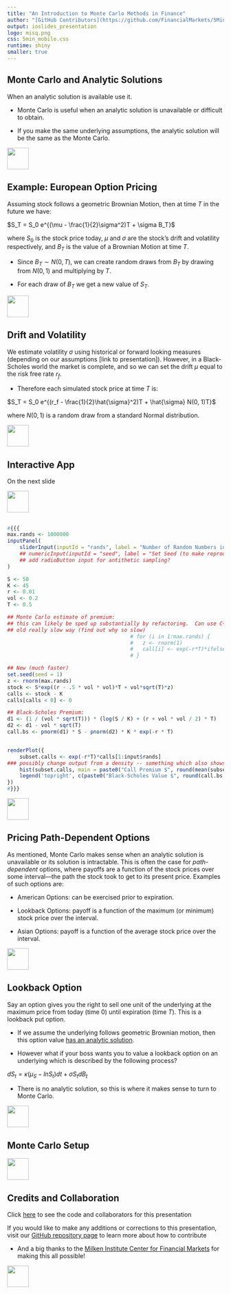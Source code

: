 ```yaml
---
title: "An Introduction to Monte Carlo Methods in Finance"
author: "[GitHub Contributors](https://github.com/FinancialMarkets/5MinuteFinance/graphs/contributors)"
output: ioslides_presentation
logo: misq.png
css: 5min_mobile.css
runtime: shiny
smaller: true
---
```


## Monte Carlo and Analytic Solutions

When an analytic solution is available use it.  

-  Monte Carlo is useful when an analytic solution is unavailable or difficult to obtain.

-  If you make the same underlying assumptions, the analytic solution will be the same as the Monte Carlo.

<div class="MIfooter"><img src="mi.png" style="height:50px;"></div> 

## Example: European Option Pricing

Assuming stock follows a geometric Brownian Motion, then at time $T$ in the future we have: 

$S_T = S_0 e^{(\mu - \frac{1}{2}\sigma^2)T + \sigma B_T}$

where $S_0$ is the stock price today, $\mu$ and $\sigma$ are the stock's drift and volatility respectively, and $B_T$ is the value of a Brownian Motion at time $T$.

-  Since $B_T \sim N(0, T)$, we can create random draws from $B_T$ by drawing from $N(0, 1)$ and multiplying by $T$. 

-  For each draw of $B_T$ we get a new value of $S_T$.  

<div class="MIfooter"><img src="mi.png" style="height:50px;"></div> 

## Drift and Volatility

We estimate volatility $\sigma$ using historical or forward looking measures (depending on our assumptions [link to presentation]).  However, in a Black-Scholes world the market is complete, and so we can set the drift $\mu$ equal to the risk free rate $r_f$.  

-  Therefore each simulated stock price at time $T$ is:

$S_T = S_0 e^{(r_f - \frac{1}{2}\hat{\sigma}^2)T + \hat{\sigma} N(0, 1)T}$  

where $N(0, 1)$ is a random draw from a standard Normal distribution.

<div class="MIfooter"><img src="mi.png" style="height:50px;"></div> 

## Interactive App

On the next slide 

<div class="MIfooter"><img src="mi.png" style="height:50px;"></div> 

##

```r
#{{{
max.rands <- 1000000
inputPanel(
    sliderInput(inputId = "rands", label = "Number of Random Numbers in Monte Carlo", min = 50, max = max.rands, step = 10000, value = 50, animate = TRUE)
    ## numericInput(inputId = "seed", label = "Set Seed (to make reproducible)", value = 1, min = 1, max = 99999999)
    ## add radioButton input for antithetic sampling?
)

S <- 50
K <- 45
r <- 0.01
vol <- 0.2
T <- 0.5

## Monte Carlo estimate of premium:
## this can likely be sped up substantially by refactoring.  Can use C++/Rcpp also.
## old really slow way (find out why so slow)
                                        # for (i in 1:max.rands) {
                                        #   z <- rnorm(1)
                                        #   call[i] <- exp(-r*T)*ifelse(S*exp((r - .5 * vol * vol)*T + vol*sqrt(T)*z) > K, S*exp((r - .5*vol * vol)*T + vol*sqrt(T)*z) - K, 0)
                                        # }

## New (much faster)
set.seed(seed = 1)
z <- rnorm(max.rands)
stock <- S*exp((r - .5 * vol * vol)*T + vol*sqrt(T)*z)
calls <- stock - K
calls[calls < 0] <- 0

## Black-Scholes Premium: 
d1 <- (1 / (vol * sqrt(T))) * (log(S / K) + (r + vol * vol / 2) * T)
d2 <- d1 - vol * sqrt(T)
call.bs <- pnorm(d1) * S - pnorm(d2) * K * exp(-r * T)


renderPlot({ 
    subset.calls <- exp(-r*T)*calls[1:input$rands]
### possibly change output from a density -- something which also shows the variability of the estimate.
    hist(subset.calls, main = paste0("Call Premium $", round(mean(subset.calls), 2)), xlab = "Call Option Value", breaks = 100, freq = FALSE, width = "100%")
    legend('topright', c(paste0("Black-Scholes Value $", round(call.bs, 2)), paste0("Difference $", round(abs(call.bs - mean(subset.calls)), 2))))
})
#}}}
```

<div class="MIfooter"><img src="mi.png" style="height:50px;"></div> 


## Pricing Path-Dependent Options

As mentioned, Monte Carlo makes sense when an analytic solution is unavailable or its solution is intractable.  This is often the case for *path-dependent* options, where payoffs are a function of the stock prices over some interval---the path the stock took to get to its present price.  Examples of such options are:

- American Options: can be exercised prior to expiration.

- Lookback Options: payoff is a function of the maximum (or minimum) stock price over the interval.

- Asian Options: payoff is a function of the average stock price over the interval.

<div class="MIfooter"><img src="mi.png" style="height:50px;"></div> 

## Lookback Option

Say an option gives you the right to sell one unit of the underlying at the maximum price from today (time $0$) until expiration (time $T$).  This is a lookback put option.  

-  If we assume the underlying follows geometric Brownian motion, then this option value [has an analytic solution](https://scholar.google.com/scholar?hl=en&q=goldman+sosin+gatto+1979).

-  However what if your boss wants you to value a lookback option on an underlying which is described by the following process?

$dS_t = \kappa(\mu_S - lnS_t)dt + \sigma S_t dB_t$

-  There is no analytic solution, so this is where it makes sense to turn to Monte Carlo.

<div class="MIfooter"><img src="mi.png" style="height:50px;"></div> 

## Monte Carlo Setup



<div class="MIfooter"><img src="mi.png" style="height:50px;"></div> 

## Credits and Collaboration

Click [here](https://github.com/FinancialMarkets/5MinuteFinance/blob/master/Econometrics/monte_carlo/monte_carlo.Rmd) to see the code and collaborators for this presentation

If you would like to make any additions or corrections to this presentation, visit our [GitHub repository page](https://github.com/FinancialMarkets/5MinuteFinance#how-to-contribute) to learn more about how to contribute

- And a big thanks to the [Milken Institute Center for Financial Markets](http://www.milkeninstitute.org/centers/markets) for making this all possible!


<div class="MIfooter"><img src="mi.png" style="height:50px;"></div> 
